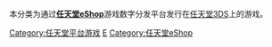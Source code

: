 本分类为通过'''[[任天堂eShop|任天堂eShop]]'''游戏数字分发平台发行在[[任天堂3DS|任天堂3DS]]上的游戏。


{{DEFAULTSORT:Nintendo 3DS eShop games}}
[[Category:任天堂平台游戏|Category:任天堂平台游戏]]
[[Category:任天堂3DS游戏|E]]
[[Category:任天堂eShop|Category:任天堂eShop]]